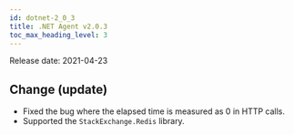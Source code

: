 ```yaml
---
id: dotnet-2_0_3
title: .NET Agent v2.0.3
toc_max_heading_level: 3
---
```



Release date: 2021-04-23

## Change (update)

-   Fixed the bug where the elapsed time is measured as 0 in HTTP calls.
-   Supported the `StackExchange.Redis` library.
